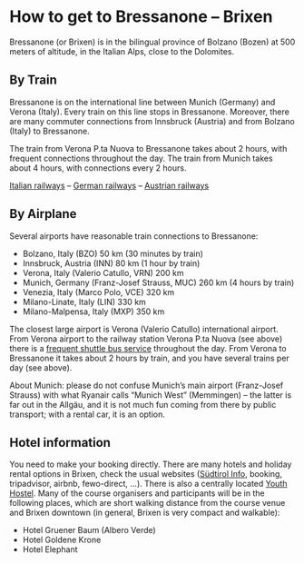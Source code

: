 # How to get to Bressanone – Brixen

Bressanone (or Brixen) is in the bilingual province of Bolzano (Bozen) at 500 meters of altitude, in the Italian Alps, close to the Dolomites.


## By Train

Bressanone is on the international line between Munich (Germany) and Verona (Italy). Every train on this line stops in Bressanone. Moreover, there are many commuter connections from Innsbruck (Austria) and from Bolzano (Italy) to Bressanone.

The train from Verona P.ta Nuova to Bressanone takes about 2 hours, with frequent connections throughout the day. The train from Munich takes about 4 hours, with connections every 2 hours.

[Italian railways](https://www.trenitalia.com/en.html) --
[German railways](https://www.bahn.com/en) --
[Austrian railways](https://www.oebb.at/en)

## By Airplane

Several airports have reasonable train connections to Bressanone:

- Bolzano, Italy (BZO) 50 km (30 minutes by train)
- Innsbruck, Austria (INN) 80 km (1 hour by train)
- Verona, Italy (Valerio Catullo, VRN) 200 km
- Munich, Germany (Franz-Josef Strauss, MUC) 260 km (4 hours by train)
- Venezia, Italy (Marco Polo, VCE) 320 km
- Milano-Linate, Italy (LIN) 330 km
- Milano-Malpensa, Italy (MXP) 350 km

The closest large airport is Verona (Valerio Catullo) international airport. From Verona airport to the railway station Verona P.ta Nuova (see above) there is a [frequent shuttle bus service](https://www.atv.verona.it/flex/cm/pages/ServeBLOB.php/L/EN/IDPagina/90) throughout the day. From Verona to Bressanone it takes about 2 hours by train, and you have several trains per day (see above).

About Munich: please do not confuse Munich’s main airport (Franz-Josef Strauss) with what Ryanair calls “Munich West” (Memmingen) – the latter is far out in the Allg&auml;u, and it is not much fun coming from there by public transport; with a rental car, it is an option.

## Hotel information

You need to make your booking directly. There are many hotels and holiday rental options in Brixen, check the usual websites ([S&uuml;dtirol Info](https://www.suedtirol.info/en/accommodation/accommodation-search), booking, tripadvisor, airbnb, fewo-direct, ...). There is also a centrally located [Youth Hostel](https://www.jugendherberge.bz/en/bressanone/youth-hostel). Many of the course organisers and participants will be in the following places, which are short walking distance from the course venue and Brixen downtown (in general, Brixen is very compact and walkable):

 - Hotel Gruener Baum (Albero Verde)
 - Hotel Goldene Krone
 - Hotel Elephant
